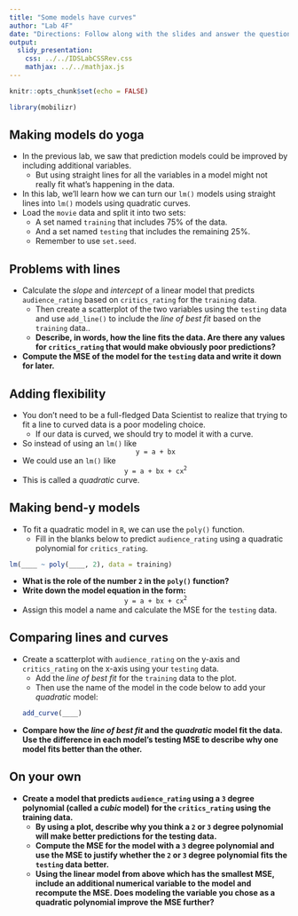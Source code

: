 ```yaml
---
title: "Some models have curves"
author: "Lab 4F"
date: "Directions: Follow along with the slides and answer the questions in **red** font in your journal."
output: 
  slidy_presentation: 
    css: ../../IDSLabCSSRev.css
    mathjax: ../../mathjax.js
---
```


```r
knitr::opts_chunk$set(echo = FALSE)
```

```r
library(mobilizr)
```

## Making models do yoga

- In the previous lab, we saw that prediction models could be improved by including additional variables.
    - But using straight lines for all the variables in a model might not really fit what's happening in the data.
- In this lab, we'll learn how we can turn our `lm()` models using straight lines into `lm()` models using quadratic curves.
- Load the `movie` data and split it into two sets:
    - A set named `training` that includes 75% of the data.
    - And a set named `testing` that includes the remaining 25%.
    - Remember to use `set.seed`.


## Problems with lines

- Calculate the _slope_ and _intercept_ of a linear model that predicts `audience_rating` based on `critics_rating` for the `training` data.
    - Then create a scatterplot of the two variables using the `testing` data and use `add_line()` to include the _line of best fit_ based on the `training` data..
    - **Describe, in words, how the line fits the data. Are there any values for `critics_rating` that would make obviously poor predictions?**
- **Compute the MSE of the model for the `testing` data and write it down for later.**


## Adding flexibility

- You don't need to be a full-fledged Data Scientist to realize that trying to fit a line to curved data is a poor modeling choice.
    - If our data is curved, we should try to model it with a curve.
- So instead of using an `lm()` like  
<center>`y = a + bx`</center>
- We could use an `lm()` like  
<center>`y = a + bx + cx`<sup>`2`</sup></center>
- This is called a _quadratic_ curve.


## Making bend-y models

- To fit a quadratic model in `R`, we can use the `poly()` function.
    - Fill in the blanks below to predict `audience_rating` using a quadratic polynomial for `critics_rating`.

```r
lm(____ ~ poly(____, 2), data = training)
```

- **What is the role of the number `2` in the `poly()` function?**
- **Write down the model equation in the form:**
<center>`y = a + bx + cx`<sup>`2`</sup></center>
- Assign this model a name and calculate the MSE for the `testing` data.


## Comparing lines and curves

- Create a scatterplot with `audience_rating` on the y-axis and `critics_rating` on the x-axis using your `testing` data.
    - Add the _line of best fit_ for the `training` data to the plot.
    - Then use the name of the model in the code below to add your _quadratic_ model:
```r
add_curve(____)
```

- **Compare how the _line of best fit_ and the _quadratic_ model fit the data. Use the difference in each model's testing MSE to describe why one model fits better than the other.**


## On your own

- **Create a model that predicts `audience_rating` using a `3` degree polynomial (called a _cubic_ model) for the `critics_rating` using the training data.**
    - **By using a plot, describe why you think a `2` or `3` degree polynomial will make better predictions for the testing data.**
    - **Compute the MSE for the model with a `3` degree polynomial and use the MSE to justify whether the `2` or `3` degree polynomial fits the `testing` data better.**
    - **Using the linear model from above which has the smallest MSE, include an additional numerical variable to the model and recompute the MSE. Does modeling the variable you chose as a quadratic polynomial improve the MSE further?**